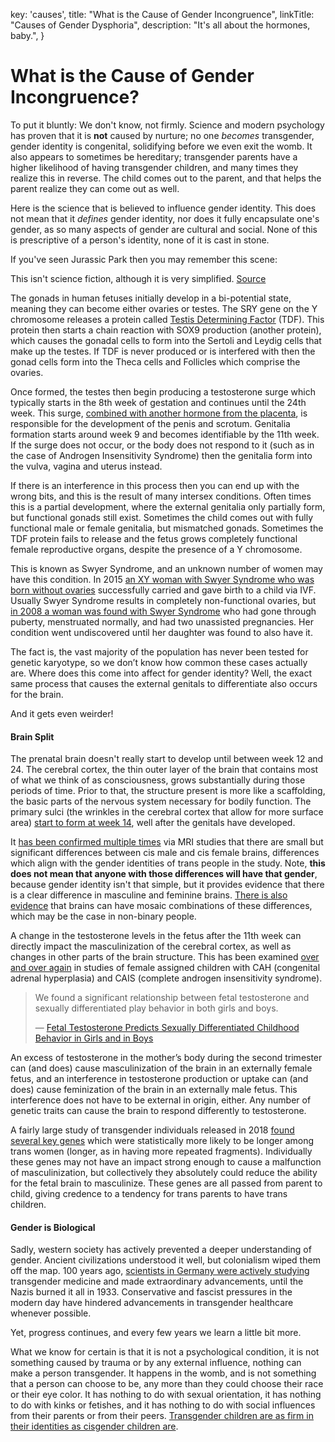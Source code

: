 
  key: 'causes',
  title: "What is the Cause of Gender Incongruence",
  linkTitle: "Causes of Gender Dysphoria",
  description: "It's all about the hormones, baby.",
}

<Disclaimer />


# What is the Cause of Gender Incongruence?

To put it bluntly: We don't know, not firmly. Science and modern psychology has proven that it is **not** caused by nurture; no one *becomes* transgender, gender identity is congenital, solidifying before we even exit the womb. It also appears to sometimes be hereditary; transgender parents have a higher likelihood of having transgender children, and many times they realize this in reverse. The child comes out to the parent, and that helps the parent realize they can come out as well.

Here is the science that is believed to influence gender identity. This does not mean that it *defines* gender identity, nor does it fully encapsulate one's gender, as so many aspects of gender are cultural and social. None of this is prescriptive of a person's identity, none of it is cast in stone.

If you've seen Jurassic Park then you may remember this scene:

<Card>
  <Card.Media
    as={Image}
    src="/en/images/jurassicpark.jpg"
    alt="All vertebrate embryos are inherently female anyway. They just require an extra hormone given at the right developmental stage to make them male."
  />
  <Card.Content>
    This isn't science fiction, although it is very simplified.
  </Card.Content>
</Card>

<Gutter>
  <Card>
    <Card.Media
      as={Image}
      src="/en/images/fetalgenitals.jpg"
      alt="Fetal development of internal sexual anatomy"
    />
    <Card.Content>
      <a href="https://schoolbag.info/biology/concepts/188.html">Source</a>
    </Card.Content>
  </Card>
</Gutter>

The gonads in human fetuses initially develop in a bi-potential state, meaning they can become either ovaries or testes. The SRY gene on the Y chromosome releases a protein called [Testis Determining Factor](https://en.wikipedia.org/wiki/Testis-determining_factor) (TDF). This protein then starts a chain reaction with SOX9 production (another protein), which causes the gonadal cells to form into the Sertoli and Leydig cells that make up the testes. If TDF is never produced or is interfered with then the gonad cells form into the Theca cells and Follicles which comprise the ovaries.


Once formed, the testes then begin producing a testosterone surge which typically starts in the 8th week of gestation and continues until the 24th week. This surge, [combined with another hormone from the placenta](https://www.sciencedaily.com/releases/2019/02/190214153053.htm), is responsible for the development of the penis and scrotum. Genitalia formation starts around week 9 and becomes identifiable by the 11th week. If the surge does not occur, or the body does not respond to it (such as in the case of Androgen Insensitivity Syndrome) then the genitalia form into the vulva, vagina and uterus instead.

If there is an interference in this process then you can end up with the wrong bits, and this is the result of many intersex conditions. Often times this is a partial development, where the external genitalia only partially form, but functional gonads still exist. Sometimes the child comes out with fully functional male or female genitalia, but mismatched gonads. Sometimes the TDF protein fails to release and the fetus grows completely functional female reproductive organs, despite the presence of a Y chromosome.

This is known as Swyer Syndrome, and an unknown number of women may have this condition. In 2015 [an XY woman with Swyer Syndrome who was born without ovaries](https://www.independent.co.uk/news/science/mostly-male-woman-gives-birth-to-twins-in-medical-miracle-10033528.html) successfully carried and gave birth to a child via IVF. Usually Swyer Syndrome results in completely non-functional ovaries, but [in 2008 a woman was found with Swyer Syndrome](https://www.ncbi.nlm.nih.gov/pmc/articles/PMC2190741/) who had gone through puberty, menstruated normally, and had two unassisted pregnancies. Her condition went undiscovered until her daughter was found to also have it.

The fact is, the vast majority of the population has never been tested for genetic karyotype, so we don’t know how common these cases actually are. Where does this come into affect for gender identity? Well, the exact same process that causes the external genitals to differentiate also occurs for the brain.

<Gutter>
  <Stack center>And it gets even weirder!</Stack>
  <Tweet unified no-reply>
    <Tweet id="1224039568971710464" />
    <Tweet id="1224040716365524993" />
    <Tweet id="1224041800513380352" />
    <Tweet id="1224042620164296705" />
    <Tweet id="1224043995413639168" />
    <Tweet id="1224044949160611840" />
  </Tweet>
</Gutter>


#### Brain Split

The prenatal brain doesn't really start to develop until between week 12 and 24. The cerebral cortex, the thin outer layer of the brain that contains most of what we think of as consciousness, grows substantially during those periods of time. Prior to that, the structure present is more like a scaffolding, the basic parts of the nervous system necessary for bodily function. The primary sulci (the wrinkles in the cerebral cortex that allow for more surface area) [start to form at week 14](https://www.ncbi.nlm.nih.gov/pmc/articles/PMC2989000/#Sec5title), well after the genitals have developed.

It [has been confirmed multiple times](https://www.the-scientist.com/features/are-the-brains-of-transgender-people-different-from-those-of-cisgender-people-30027) via MRI studies that there are small but significant differences between cis male and cis female brains, differences which align with the gender identities of trans people in the study. Note, **this does not mean that anyone with those differences will have that gender**, because gender identity isn't that simple, but it provides evidence that there is a clear difference in masculine and feminine brains. [There is also evidence](https://www.pnas.org/content/112/50/15468) that brains can have mosaic combinations of these differences, which may be the case in non-binary people.

A change in the testosterone levels in the fetus after the 11th week can directly impact the masculinization of the cerebral cortex, as well as changes in other parts of the brain structure. This has been examined [over and over again](https://www.ncbi.nlm.nih.gov/pmc/articles/PMC4350266/) in studies of female assigned children with CAH (congenital adrenal hyperplasia) and CAIS (complete androgen insensitivity syndrome).

<blockquote class="cite"><p>We found a significant relationship between fetal testosterone and sexually differentiated play behavior in both girls and boys.</p>&mdash; <a href="https://www.ncbi.nlm.nih.gov/pmc/articles/PMC2778233/">Fetal Testosterone Predicts Sexually Differentiated Childhood Behavior in Girls and in Boys</a></blockquote>

An excess of testosterone in the mother’s body during the second trimester can (and does) cause masculinization of the brain in an externally female fetus, and an interference in testosterone production or uptake can (and does) cause feminization of the brain in an externally male fetus. This interference does not have to be external in origin, either. Any number of genetic traits can cause the brain to respond differently to testosterone.

A fairly large study of transgender individuals released in 2018 [found several key genes](https://academic.oup.com/jcem/article/104/2/390/5104458) which were statistically more likely to be longer among trans women (longer, as in having more repeated fragments). Individually these genes may not have an impact strong enough to cause a malfunction of masculinization, but collectively they absolutely could reduce the ability for the fetal brain to masculinize. These genes are all passed from parent to child, giving credence to a tendency for trans parents to have trans children.

#### Gender is Biological

Sadly, western society has actively prevented a deeper understanding of gender. Ancient civilizations understood it well, but colonialism wiped them off the map. 100 years ago, [scientists in Germany were actively studying](https://en.wikipedia.org/wiki/Institut_f%C3%BCr_Sexualwissenschaft) transgender medicine and made extraordinary advancements, until the Nazis burned it all in 1933. Conservative and fascist pressures in the modern day have hindered advancements in transgender healthcare whenever possible.

Yet, progress continues, and every few years we learn a little bit more.

What we know for certain is that it is not a psychological condition, it is not something caused by trauma or by any external influence, nothing can make a person transgender. It happens in the womb, and is not something that a person can choose to be, any more than they could choose their race or their eye color. It has nothing to do with sexual orientation, it has nothing to do with kinks or fetishes, and it has nothing to do with social influences from their parents or from their peers. [Transgender children are as firm in their identities as cisgender children are](https://www.forbes.com/sites/dawnstaceyennis/2020/12/29/study-transgender-children-recognize-their-authentic-gender-at-early-age-just-like-other-kids/#20bbb14526bf).
